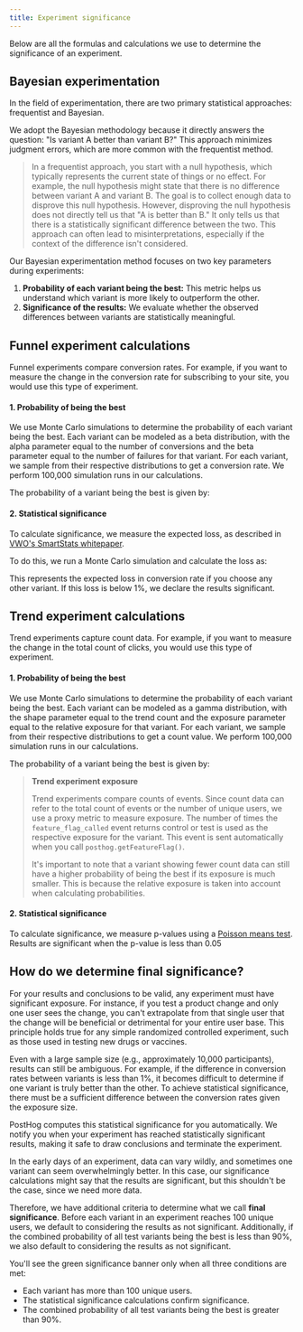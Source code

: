 ```yaml
---
title: Experiment significance
---
```



Below are all the formulas and calculations we use to determine the significance of an experiment.

## Bayesian experimentation

In the field of experimentation, there are two primary statistical approaches: frequentist and Bayesian.

We adopt the Bayesian methodology because it directly answers the question: "Is variant A better than variant B?" This approach minimizes judgment errors, which are more common with the frequentist method.

> In a frequentist approach, you start with a null hypothesis, which typically represents the current state of things or no effect. For example, the null hypothesis might state that there is no difference between variant A and variant B. 
> The goal is to collect enough data to disprove this null hypothesis. However, disproving the null hypothesis does not directly tell us that "A is better than B." It only tells us that there is a statistically significant difference between the two. This approach can often lead to misinterpretations, especially if the context of the difference isn't considered.

Our Bayesian experimentation method focuses on two key parameters during experiments:

1. **Probability of each variant being the best:** This metric helps us understand which variant is more likely to outperform the other.
2. **Significance of the results:** We evaluate whether the observed differences between variants are statistically meaningful.

## Funnel experiment calculations

Funnel experiments compare conversion rates. For example, if you want to measure the change in the conversion rate for subscribing to your site, you would use this type of experiment.

#### 1. Probability of being the best

We use Monte Carlo simulations to determine the probability of each variant being the best. Each variant can be modeled as a beta distribution, with the alpha parameter equal to the number of conversions and the beta parameter equal to the number of failures for that variant. For each variant, we sample from their respective distributions to get a conversion rate. We perform 100,000 simulation runs in our calculations.

The probability of a variant being the best is given by:

<FormulaScreenshot
  imageLight={FunnelExperimentCalculationLight}
  imageDark={FunnelExperimentCalculationDark}
  alt="Funnel experiment calculation" 
  classes="rounded"
/>

#### 2. Statistical significance

To calculate significance, we measure the expected loss, as described in [VWO's SmartStats whitepaper](https://vwo.com/downloads/VWO_SmartStats_technical_whitepaper.pdf).

To do this, we run a Monte Carlo simulation and calculate the loss as:

<FormulaScreenshot
  imageLight={FunnelSignificanceLight}
  imageDark={FunnelSignificanceDark}
  alt="Funnel significance" 
  classes="rounded"
/>

This represents the expected loss in conversion rate if you choose any other variant. If this loss is below 1%, we declare the results significant.

## Trend experiment calculations

Trend experiments capture count data. For example, if you want to measure the change in the total count of clicks, you would use this type of experiment.

#### 1. Probability of being the best

We use Monte Carlo simulations to determine the probability of each variant being the best. Each variant can be modeled as a gamma distribution, with the shape parameter equal to the trend count and the exposure parameter equal to the relative exposure for that variant. For each variant, we sample from their respective distributions to get a count value. We perform 100,000 simulation runs in our calculations.

The probability of a variant being the best is given by:

<FormulaScreenshot
  imageLight={TrendExperimentCalculationLight}
  imageDark={TrendExperimentCalculationDark}
  alt="Trend experiment calculation" 
  classes="rounded"
/>

>**Trend experiment exposure**
>
>
>Trend experiments compare counts of events. Since count data can refer to the total count of events or the number of unique users, we use a proxy metric to measure exposure. The number of times the `feature_flag_called` event returns control or test is used as the respective exposure for the variant. This event is sent automatically when you call `posthog.getFeatureFlag()`.
>
>It's important to note that a variant showing fewer count data can still have a higher probability of being the best if its exposure is much smaller. This is because the relative exposure is taken into account when calculating probabilities.

#### 2. Statistical significance

To calculate significance, we measure p-values using a [Poisson means test](https://www.evanmiller.org/statistical-formulas-for-programmers.html#count_test). Results are significant when the p-value is less than 0.05

## How do we determine final significance?

For your results and conclusions to be valid, any experiment must have significant exposure. For instance, if you test a product change and only one user sees the change, you can't extrapolate from that single user that the change will be beneficial or detrimental for your entire user base. This principle holds true for any simple randomized controlled experiment, such as those used in testing new drugs or vaccines.

Even with a large sample size (e.g., approximately 10,000 participants), results can still be ambiguous. For example, if the difference in conversion rates between variants is less than 1%, it becomes difficult to determine if one variant is truly better than the other. To achieve statistical significance, there must be a sufficient difference between the conversion rates given the exposure size.

PostHog computes this statistical significance for you automatically. We notify you when your experiment has reached statistically significant results, making it safe to draw conclusions and terminate the experiment.

In the early days of an experiment, data can vary wildly, and sometimes one variant can seem overwhelmingly better. In this case, our significance calculations might say that the results are significant, but this shouldn't be the case, since we need more data.

Therefore, we have additional criteria to determine what we call **final significance**. Before each variant in an experiment reaches 100 unique users, we default to considering the results as not significant. Additionally, if the combined probability of all test variants being the best is less than 90%, we also default to considering the results as not significant.

You'll see the green significance banner only when all three conditions are met:
- Each variant has more than 100 unique users.
- The statistical significance calculations confirm significance.
- The combined probability of all test variants being the best is greater than 90%.